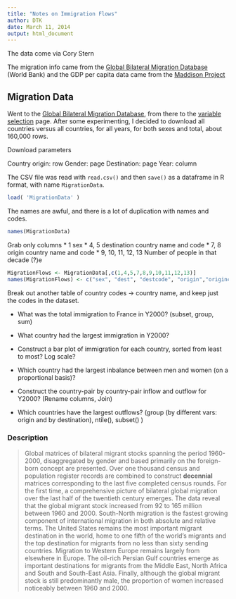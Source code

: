 ```yaml
---
title: "Notes on Immigration Flows"
author: DTK
date: March 11, 2014
output: html_document
---
```


The data come via Cory Stern

The migration info came from the [Global Bilateral Migration Database](http://data.worldbank.org/data-catalog/global-bilateral-migration-database) (World Bank) and the GDP per capita data came from the [Maddison Project](http://www.ggdc.net/maddison/maddison-project/home.htm)

## Migration Data

Went to the [Global Bilateral Migration Database](http://data.worldbank.org/data-catalog/global-bilateral-migration-database), from there to the [variable selection](http://databank.worldbank.org/data/views/variableselection/selectvariables.aspx?source=global-bilateral-migration#) page.  After some experimenting, I decided to download all countries versus all countries, for all years, for both sexes and total, about 160,000 rows.

Download parameters

Country origin: row
Gender: page
Destination: page
Year: column

The CSV file was read with `read.csv()` and then `save()` as a dataframe in R format, with name `MigrationData`.

```r
load( 'MigrationData' )
```

The names are awful, and there is a lot of duplication with names and codes.
```r
names(MigrationData)
```

Grab only columns
* 1 sex
* 4, 5 destination country name and code
* 7, 8 origin country name and code
* 9, 10, 11, 12, 13 Number of people in that decade (?)e

```r
MigrationFlows <- MigrationData[,c(1,4,5,7,8,9,10,11,12,13)]
names(MigrationFlows) <- c("sex", "dest", "destcode", "origin","origincode","Y2000", "Y1990","Y1980","Y1970","Y1960")
```

Break out another table of country codes -> country name, and keep just the codes in the dataset.


* What was the total immigration to France in Y2000?  (subset, group, sum)
* What country had the largest immigration in Y2000?
* Construct a bar plot of immigration for each country, sorted from least to most?  Log scale?
* Which country had the largest inbalance between men and women (on a proportional basis)?

* Construct the country-pair by country-pair inflow and outflow for Y2000?  (Rename columns, Join)

* Which countries have the largest outflows?  (group (by different vars: origin and by destination), ntile(), subset() )



### Description

> Global matrices of bilateral migrant stocks spanning the period 1960-2000, disaggregated by gender and based primarily on the foreign-born concept are presented. Over one thousand census and population register records are combined to construct **decennial** matrices corresponding to the last five completed census rounds. For the first time, a comprehensive picture of bilateral global migration over the last half of the twentieth century emerges. The data reveal that the global migrant stock increased from 92 to 165 million between 1960 and 2000. South-North migration is the fastest growing component of international migration in both absolute and relative terms. The United States remains the most important migrant destination in the world, home to one fifth of the world’s migrants and the top destination for migrants from no less than sixty sending countries. Migration to Western Europe remains largely from elsewhere in Europe. The oil-rich Persian Gulf countries emerge as important destinations for migrants from the Middle East, North Africa and South and South-East Asia. Finally, although the global migrant stock is still predominantly male, the proportion of women increased noticeably between 1960 and 2000.
